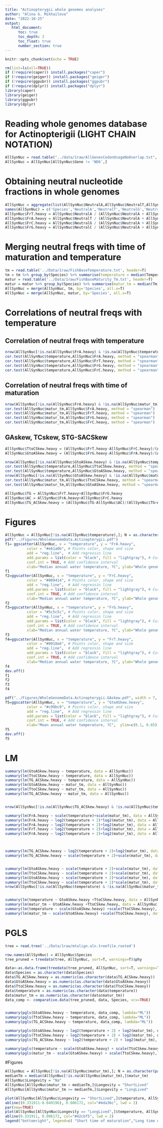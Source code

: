 ```yaml
---
title: "Actinopterygii whole genomes analyses"
author: "Alina G. Mikhailova"
date: "2022-10-25"
output:    
   html_document:
      toc: true
      toc_depth: 3
      toc_float: true
      number_section: true
---
```


```r
knitr::opts_chunk$set(echo = TRUE)
```

```r
rm(list=ls(all=TRUE))
if (!require(caper)) install.packages("caper")
if (!require(geiger)) install.packages("geiger")
if (!require(ggpubr)) install.packages("ggpubr")
if (!require(dplyr)) install.packages("dplyr")
library(caper)
library(geiger)
library(ggpubr)
library(dplyr)
```

# Reading whole genomes database for Actinopterigii (LIGHT CHAIN NOTATION)

```r
AllSynNuc = read.table("../data/1raw/AllGenesCodonUsageNoOverlap.txt", header = TRUE, sep = '\t')
AllSynNuc = AllSynNuc[AllSynNuc$Gene != 'ND6',]
```

# Obtaining neutral nucleotide fractions in whole genomes
```r
AllSynNuc = aggregate(list(AllSynNuc$NeutralA,AllSynNuc$NeutralT,AllSynNuc$NeutralG,AllSynNuc$NeutralC), by = list(AllSynNuc$Species), FUN = sum)
names(AllSynNuc) = c('Species','NeutralA','NeutralT','NeutralG','NeutralC')
AllSynNuc$FrT.heavy = AllSynNuc$NeutralA / (AllSynNuc$NeutralA + AllSynNuc$NeutralT + AllSynNuc$NeutralG + AllSynNuc$NeutralC)
AllSynNuc$FrA.heavy = AllSynNuc$NeutralT / (AllSynNuc$NeutralA + AllSynNuc$NeutralT + AllSynNuc$NeutralG + AllSynNuc$NeutralC) 
AllSynNuc$FrC.heavy = AllSynNuc$NeutralG / (AllSynNuc$NeutralA + AllSynNuc$NeutralT + AllSynNuc$NeutralG + AllSynNuc$NeutralC) 
AllSynNuc$FrG.heavy = AllSynNuc$NeutralC / (AllSynNuc$NeutralA + AllSynNuc$NeutralT + AllSynNuc$NeutralG + AllSynNuc$NeutralC) 
```

# Merging neutral freqs with time of maturation and temperature
```r
tm = read.table('../Data/1raw/FishBaseTemperature.txt', header=T)
tm = tm %>% group_by(Species) %>% summarise(temperature = median(Temperature))
matur = read.table('../Data/1raw/FishBaseMaturity_Tm.txt', header=T)
matur = matur %>% group_by(Species) %>% summarise(matur_tm = median(Tm))
AllSynNuc = merge(AllSynNuc, tm, by='Species', all.x=T)
AllSynNuc = merge(AllSynNuc, matur, by='Species', all.x=T)
```

# Correlations of neutral freqs with temperature
## Correlation of neutral freqs with temperature
```r
nrow(AllSynNuc[!is.na(AllSynNuc$FrA.heavy) & !is.na(AllSynNuc$temperature),])
cor.test(AllSynNuc$temperature,AllSynNuc$FrA.heavy, method = "spearman")
cor.test(AllSynNuc$temperature,AllSynNuc$FrT.heavy, method = "spearman")
cor.test(AllSynNuc$temperature,AllSynNuc$FrG.heavy, method = "spearman")
cor.test(AllSynNuc$temperature,AllSynNuc$FrC.heavy, method = "spearman")  
```

## Correlation of neutral freqs with time of maturation
```r
nrow(AllSynNuc[!is.na(AllSynNuc$FrA.heavy) & !is.na(AllSynNuc$matur_tm),])
cor.test(AllSynNuc$matur_tm,AllSynNuc$FrA.heavy, method = "spearman")
cor.test(AllSynNuc$matur_tm,AllSynNuc$FrT.heavy, method = "spearman")
cor.test(AllSynNuc$matur_tm,AllSynNuc$FrG.heavy, method = "spearman")
cor.test(AllSynNuc$matur_tm,AllSynNuc$FrC.heavy, method = "spearman")  
```

## GAskew, TCskew, STG-SACSkew
```r
AllSynNuc$TtoCSkew.heavy = (AllSynNuc$FrT.heavy-AllSynNuc$FrC.heavy)/(AllSynNuc$FrT.heavy+AllSynNuc$FrC.heavy)
AllSynNuc$GtoASkew.heavy = (AllSynNuc$FrG.heavy-AllSynNuc$FrA.heavy)/(AllSynNuc$FrG.heavy+AllSynNuc$FrA.heavy)

nrow(AllSynNuc[!is.na(AllSynNuc$GtoASkew.heavy) & !is.na(AllSynNuc$temperature),])
cor.test(AllSynNuc$temperature,AllSynNuc$TtoCSkew.heavy, method = "spearman")
cor.test(AllSynNuc$temperature,AllSynNuc$GtoASkew.heavy, method = "spearman")
nrow(AllSynNuc[!is.na(AllSynNuc$GtoASkew.heavy) & !is.na(AllSynNuc$matur_tm),])
cor.test(AllSynNuc$matur_tm,AllSynNuc$TtoCSkew.heavy, method = "spearman")
cor.test(AllSynNuc$matur_tm,AllSynNuc$GtoASkew.heavy, method = "spearman")

AllSynNuc$TG = AllSynNuc$FrT.heavy+AllSynNuc$FrG.heavy
AllSynNuc$AC = AllSynNuc$FrA.heavy+AllSynNuc$FrC.heavy
AllSynNuc$TG_ACSkew.heavy = (AllSynNuc$TG-AllSynNuc$AC)/(AllSynNuc$TG+AllSynNuc$AC)

```

# Figures
```r
AllSynNuc = AllSynNuc[!is.na(AllSynNuc$temperature),]; N = as.character(paste("N", nrow(AllSynNuc), sep="")) #delete NA
pdf("../Figures/WholeGenomeData.Actinopterygii.pdf")
f1= ggscatter(AllSynNuc, x = "temperature", y = "FrA.heavy",
          color = "#e61a0b", # Points color, shape and size
          add = "reg.line",  # Add regressin line
          add.params = list(color = "black", fill = "lightgray"), # Customize reg. line
          conf.int = TRUE, # Add confidence interval
          xlab="Median annual water temperature, ?C", ylab="Whole genome neutral fraction of AH")+stat_cor(method = "spearman", aes(label = paste(..r.label.., ..p.label.., ..N.., sep = "~`,`~")))
f1
f2=ggscatter(AllSynNuc, x = "temperature", y = "FrC.heavy",
          color = "#009414", # Points color, shape and size
          add = "reg.line",  # Add regressin line
          add.params = list(color = "black", fill = "lightgray"), # Customize reg. line
          conf.int = TRUE, # Add confidence interval
          xlab="Median annual water temperature, ?C", ylab="Whole genome neutral fraction of CH")+stat_cor(method = "spearman", aes(label = paste(..r.label.., ..p.label.., ..N.., sep = "~`,`~")))
f2
f3=ggscatter(AllSynNuc, x = "temperature", y = "FrG.heavy",
          color = "#5c5c5c", # Points color, shape and size
          add = "reg.line",  # Add regressin line
          add.params = list(color = "black", fill = "lightgray"), # Customize reg. line
          conf.int = TRUE, # Add confidence interval
          xlab="Median annual water temperature, ?C", ylab="Whole genome neutral fraction of GH")+stat_cor(method = "spearman", aes(label = paste(..r.label.., ..p.label.., ..N.., sep = "~`,`~")))
f3
f4=ggscatter(AllSynNuc, x = "temperature", y = "FrT.heavy",
          color = "#0918e6", # Points color, shape and size
          add = "reg.line",  # Add regressin line
          add.params = list(color = "black", fill = "lightgray"), # Customize reg. line
          conf.int = TRUE, # Add confidence interval
          xlab="Median annual water temperature, ?C", ylab="Whole genome neutral fraction of TH")+stat_cor(method = "spearman", aes(label = paste(..r.label.., ..p.label.., ..N.., sep = "~`,`~")))
f4
dev.off()
f1
f2
f3
f4
```

```r
pdf("../Figures/WholeGenomeData.Actinopterygii.GAskew.pdf", width = 7, height = 7)
f5=ggscatter(AllSynNuc, x = "temperature", y = "GtoASkew.heavy",
          color = "#c99bc9", # Points color, shape and size
          add = "reg.line",  # Add regressin line
          add.params = list(color = "black", fill = "lightgray"), # Customize reg. line
          conf.int = TRUE, # Add confidence interval
          xlab="Mean annual water temperature, ?C",  ylim=c(0.1, 0.65), xlim=c(0,30))+stat_cor(method = "spearman", label.x = 2.5, label.y = 0.64, aes(label = paste(..r.label.., ..p.label.., ..N.., sep = "~`,`~")))
f5
dev.off()
f5
```

# LM
```r
summary(lm(GtoASkew.heavy ~ temperature, data = AllSynNuc))
summary(lm(TtoCSkew.heavy ~ temperature, data = AllSynNuc))
summary(lm(TG_ACSkew.heavy ~ temperature, data = AllSynNuc))
summary(lm(GtoASkew.heavy ~ matur_tm, data = AllSynNuc))
summary(lm(TtoCSkew.heavy ~ matur_tm, data = AllSynNuc))
summary(lm(TG_ACSkew.heavy ~ matur_tm, data = AllSynNuc))


nrow(AllSynNuc[!is.na(AllSynNuc$TG_ACSkew.heavy) & !is.na(AllSynNuc$temperature)& ! is.na(AllSynNuc$matur_tm),])

summary(lm(FrA.heavy ~ scale(temperature)+scale(matur_tm), data = AllSynNuc))
summary(lm(FrA.heavy ~ log2(temperature + 2)*log2(matur_tm), data = AllSynNuc))  
summary(lm(FrA.heavy ~ log2(temperature + 2)+log2(matur_tm), data = AllSynNuc))
summary(lm(FrT.heavy ~ log2(temperature + 2)+log2(matur_tm), data = AllSynNuc)) # strong
summary(lm(FrA.heavy ~ log2(temperature + 2)+log2(matur_tm), data = AllSynNuc)) # strong



summary(lm(TG_ACSkew.heavy ~ log2(temperature + 2)+log2(matur_tm), data = AllSynNuc))
summary(lm(TG_ACSkew.heavy ~ scale(temperature + 2)+scale(matur_tm), data = AllSynNuc))# ###PICS


summary(lm(GtoASkew.heavy ~ scale(temperature + 2)+scale(matur_tm), data = AllSynNuc))
summary(lm(TtoCSkew.heavy ~ scale(temperature + 2)+scale(matur_tm), data = AllSynNuc))
summary(lm(GtoASkew.heavy ~ scale(temperature + 2)*scale(matur_tm), data = AllSynNuc))
summary(lm(TtoCSkew.heavy ~ scale(temperature + 2)*scale(matur_tm), data = AllSynNuc))
nrow(AllSynNuc[!is.na(AllSynNuc$temperature) & !is.na(AllSynNuc$matur_tm),])


summary(lm(temperature ~ GtoASkew.heavy +TtoCSkew.heavy, data = AllSynNuc))
summary(lm(matur_tm ~ GtoASkew.heavy +TtoCSkew.heavy, data = AllSynNuc))
summary(lm(temperature ~ scale(GtoASkew.heavy) +scale(TtoCSkew.heavy), data = AllSynNuc))
summary(lm(matur_tm ~ scale(GtoASkew.heavy) +scale(TtoCSkew.heavy), data = AllSynNuc))

``` 

# PGLS
```r
tree = read.tree('../Data/1raw/mtalign.aln.treefile.rooted')

row.names(AllSynNuc) = AllSynNuc$Species
tree_pruned = treedata(tree, AllSynNuc, sort=T, warnings=T)$phy

data<-as.data.frame(treedata(tree_pruned, AllSynNuc, sort=T, warnings=T)$data)
data$Species = as.character(data$Species)
data$TG_ACSkew.heavy = as.numeric(as.character(data$TG_ACSkew.heavy))
data$GtoASkew.heavy = as.numeric(as.character(data$GtoASkew.heavy))
data$TtoCSkew.heavy = as.numeric(as.character(data$TtoCSkew.heavy))
data$temperature = as.numeric(as.character(data$temperature))
data$matur_tm = as.numeric(as.character(data$matur_tm))
data_comp <- comparative.data(tree_pruned, data, Species, vcv=TRUE)


summary(pgls(GtoASkew.heavy ~ temperature, data_comp, lambda="ML"))
summary(pgls(TtoCSkew.heavy ~ temperature, data_comp, lambda="ML"))
summary(pgls(TG_ACSkew.heavy ~ temperature, data_comp, lambda="ML"))

summary(pgls(GtoASkew.heavy ~ log2(temperature + 2) + log2(matur_tm), data_comp, lambda="ML"))
summary(pgls(TtoCSkew.heavy ~ log2(temperature + 2) + log2(matur_tm), data_comp, lambda="ML"))
summary(pgls(TG_ACSkew.heavy ~ log2(temperature + 2) + log2(matur_tm), data_comp, lambda="ML"))

summary(pgls(temperature ~ scale(GtoASkew.heavy) + scale(TtoCSkew.heavy), data_comp, lambda="ML"))
summary(pgls(matur_tm ~ scale(GtoASkew.heavy) + scale(TtoCSkew.heavy), data_comp, lambda="ML"))
```

#Figures
```r
AllSynNuc = AllSynNuc[!is.na(AllSynNuc$matur_tm),]; N = as.character(paste("N", nrow(AllSynNuc), sep=""))
medianTm = median(AllSynNuc[!is.na(AllSynNuc$matur_tm),]$matur_tm)
AllSynNuc$Longevity = "Na"
AllSynNuc[AllSynNuc$matur_tm < medianTm,]$Longevity = "ShortLived"
AllSynNuc[AllSynNuc$matur_tm >= medianTm,]$Longevity = "LongLived"

plot(AllSynNuc[AllSynNuc$Longevity == "ShortLived",]$temperature, AllSynNuc[AllSynNuc$Longevity == "ShortLived",]$TG_ACSkew.heavy, col="#4da36c", xlab="Mean annual water temperature, C?", ylab="STG-SAC skew", ylim=c(0.1, 0.65), xlim=c(0,30), pch = 16)
abline((0.331911-0.049196), 0.006172, col="#4da36c", lwd = 2)
par(new=TRUE)
plot(AllSynNuc[AllSynNuc$Longevity == "LongLived",]$temperature, AllSynNuc[AllSynNuc$Longevity == "LongLived",]$TG_ACSkew.heavy, col="#42cbf5", xlab="", ylab="", ylim=c(0.1, 0.65), xlim=c(0,30), pch = 16)
abline(0.331911, 0.006172, col="#42cbf5", lwd = 2)
legend("bottomright", legend=c( "Short time of maturation","Long time of maturation"), col=c("#4da36c","#42cbf5"), pch = 16)
```